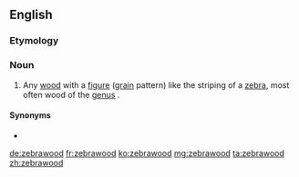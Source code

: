 ==English==

===Etymology===
{{compound|zebra|wood|lang=en}}

===Noun===
{{en-noun|~}}
{{wikipedia}}

# Any [[wood]] with a [[figure]] ([[grain]] pattern) like the striping of a [[zebra]], most often wood of the [[genus]] {{taxlink|Microberlinia|genus|noshow=1}}.

====Synonyms====
* {{l|en|zebron}}

[[de:zebrawood]]
[[fr:zebrawood]]
[[ko:zebrawood]]
[[mg:zebrawood]]
[[ta:zebrawood]]
[[zh:zebrawood]]